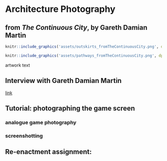 # Architecture Photography

## from _The Continuous City_, by Gareth Damian Martin 

```r
knitr::include_graphics('assets/outskirts_fromTheContinuousCity.png', dpi = NA)
```

```r
knitr::include_graphics('assets/pathways_fromTheContinuousCity.png', dpi = NA)
```

artwork text

## Interview with Gareth Damian Martin
[link](https://www.gamescenes.org/2018/04/interview-gareth-damian-martin-the-aesthetics-of-analogue-game-photography.html)

## Tutorial: photographing the game screen

### analogue game photography
### screenshotting

## Re-enactment assignment: 

